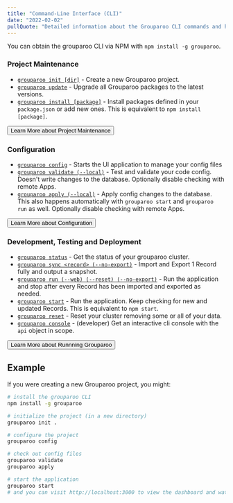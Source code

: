 ```yaml
---
title: "Command-Line Interface (CLI)"
date: "2022-02-02"
pullQuote: "Detailed information about the Grouparoo CLI commands and how to use these commands in your environments"
---
```


You can obtain the grouparoo CLI via NPM with `npm install -g grouparoo`.

### Project Maintenance

- [`grouparoo init [dir]`](/docs/cli/setup#init) - Create a new Grouparoo project.
- [`grouparoo update`](/docs/cli/setup#update) - Upgrade all Grouparoo packages to the latest versions.
- [`grouparoo install [package]`](/docs/cli/setup#install) - Install packages defined in your `package.json` or add new ones. This is equivalent to `npm install [package]`.

<Button variant="outline-primary" href="/docs/cli/setup">
  Learn More about Project Maintenance
</Button>

### Configuration

- [`grouparoo config`](/docs/cli/config#config) - Starts the UI application to manage your config files
- [`grouparoo validate (--local)`](/docs/cli/config#validate) - Test and validate your code config. Doesn't write changes to the database. Optionally disable checking with remote Apps.
- [`grouparoo apply (--local)`](/docs/cli/config#apply) - Apply config changes to the database. This also happens automatically with `grouparoo start` and `grouparoo run` as well. Optionally disable checking with remote Apps.

<Button variant="outline-primary" href="/docs/cli/config">
  Learn More about Configuration
</Button>

### Development, Testing and Deployment

- [`grouparoo status`](/docs/cli/run#status) - Get the status of your grouparoo cluster.
- [`grouparoo sync <record> (--no-export)`](/docs/cli/run#sync) - Import and Export 1 Record fully and output a snapshot.
- [`grouparoo run (--web) (--reset) (--no-export)`](/docs/cli/run#run) - Run the application and stop after every Record has been imported and exported as needed.
- [`grouparoo start`](/docs/cli/run#start) - Run the application. Keep checking for new and updated Records. This is equivalent to `npm start`.
- [`grouparoo reset`](/docs/cli/run#reset) - Reset your cluster removing some or all of your data.
- [`grouparoo console`](/docs/cli/run#console) - (developer) Get an interactive cli console with the `api` object in scope.

<Button variant="outline-primary" href="/docs/cli/run">
  Learn More about Runnning Grouparoo
</Button>

## Example

If you were creating a new Grouparoo project, you might:

```bash
# install the grouparoo CLI
npm install -g grouparoo

# initialize the project (in a new directory)
grouparoo init .

# configure the project
grouparoo config

# check out config files
grouparoo validate
grouparoo apply

# start the application
grouparoo start
# and you can visit http://localhost:3000 to view the dashboard and watch your data import
```

